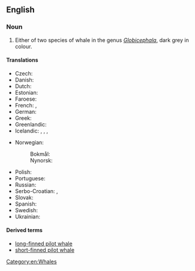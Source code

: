 ==English==
{{wikipedia|Pilot Whale}}

===Noun===
{{en-noun|head=[[pilot]] [[whale]]}}

# Either of two species of whale in the genus ''[[Globicephala]]'', dark grey in colour.

====Translations====
{{trans-top|either of two species of whale}}
* Czech: {{t-|cs|kulohlavec|m}}
* Danish: {{t-|da|grindehval|c}}
* Dutch: {{t+|nl|griend|m}}
* Estonian: {{t-|et|grinda}}
* Faroese: {{t-|fo|grindahvalur}}
* French: {{t+|fr|baleine-pilote|f}}, {{t+|fr|globicéphale}}
* German: {{t+|de|Grindwal|m}}
* Greek: {{t-|el|μαυροδέλφινο|n|tr=maurodélfino|sc=Grek}}
* Greenlandic: {{t-|kl|niisarnaq}}
* Icelandic: {{t+|is|marsvín|n}}, {{t+|is|grindhvalur|m}}, {{t+|is|grind|f}},
{{trans-mid}}
* Norwegian:
*: Bokmål: {{t-|nb|grindhval|m}}
*: Nynorsk: {{t-|nn|grindkval|m}}
* Polish: {{t-|pl|grindwal|m}}
* Portuguese: {{t-|pt|baleia-piloto|f}}
* Russian: {{t-|ru|гринда|f|sc=Cyrl|tr=grínda}}
* Serbo-Croatian: {{t-|sh|гринд|sc=Cyrl}}, {{t-|sh|grind}}
* Slovak: {{t-|sk|grinda|f}}
* Spanish: {{t+|es|calderón|m}}
* Swedish: {{t+|sv|grindval|c}}
* Ukrainian: {{t-|uk|гринда|f|tr=hrínda|sc=Cyrl}}
{{trans-bottom}}

====Derived terms====
* [[long-finned pilot whale]]
* [[short-finned pilot whale]]

[[Category:en:Whales]]